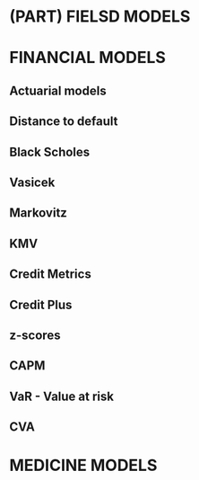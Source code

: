 # (PART) <lfg>FIELSD MODELS</lfg> {-}


# FINANCIAL MODELS


## Actuarial models


## Distance to default


## Black Scholes


## Vasicek


## Markovitz


## KMV


## Credit Metrics


## Credit Plus


## z-scores


## CAPM


## VaR - Value at risk


## CVA





# MEDICINE MODELS
